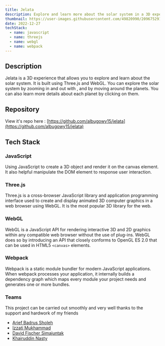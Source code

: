 ```yaml
---
title: Jelata
description: Explore and learn more about the solar system in a 3D experience using Three.js
thumbnail: https://user-images.githubusercontent.com/49820990/209675291-5646e5a8-dd05-4cfe-a537-0e5c2c287620.png
date: 2022-12-27
techStack:
  - name: javascript
  - name: threejs
  - name: webgl
  - name: webpack
---
```


## Description

Jelata is a 3D experience that allows you to explore and learn about the solar system. It is built using Three.js and WebGL. You can explore the solar system by zooming in and out with , and by moving around the planets. You can also learn more details about each planet by clicking on them.

## Repository

View it's repo here : [https://github.com/albugowy15/jelata](https://github.com/albugowy15/jelata)

## Tech Stack

### JavaScript

Using JavaScript to create a 3D object and render it on the canvas element. It also helpful manipulate the DOM element to response user interaction.

### Three.js

Three.js is a cross-browser JavaScript library and application programming interface used to create and display animated 3D computer graphics in a web browser using WebGL. It is the most popular 3D library for the web.

### WebGL

WebGL is a JavaScript API for rendering interactive 3D and 2D graphics within any compatible web browser without the use of plug-ins. WebGL does so by introducing an API that closely conforms to OpenGL ES 2.0 that can be used in HTML5 `<canvas>` elements.

### Webpack

Webpack is a static module bundler for modern JavaScript applications. When webpack processes your application, it internally builds a dependency graph which maps every module your project needs and generates one or more bundles.

### Teams

This project can be carried out smoothly and very well thanks to the support and hardwork of my friends

- [Arief Badrus Sholeh](https://github.com/ariefbadrussholeh)
- [Izzati Mukhammad](https://github.com/IztMhd)
- [David Fischer Simajuntak](https://github.com/D-060103)
- [Khairuddin Nasty](https://github.com/khairuddin-n)
